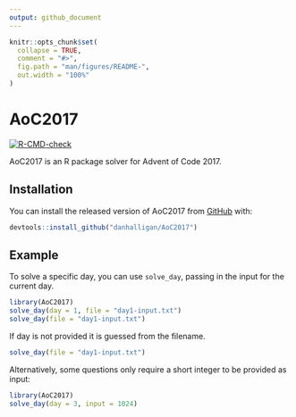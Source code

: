 ```yaml
---
output: github_document
---
```


<!-- README.md is generated from README.Rmd. Please edit that file -->

```r
knitr::opts_chunk$set(
  collapse = TRUE,
  comment = "#>",
  fig.path = "man/figures/README-",
  out.width = "100%"
)
```

# AoC2017

<!-- badges: start -->
[![R-CMD-check](https://github.com/danhalligan/AoC2017/workflows/R-CMD-check/badge.svg)](https://github.com/danhalligan/AoC2017/actions)
<!-- badges: end -->

AoC2017 is an R package solver for Advent of Code 2017.

## Installation

You can install the released version of AoC2017 from
[GitHub](https://github.com/) with:

``` r
devtools::install_github("danhalligan/AoC2017")
```

## Example

To solve a specific day, you can use `solve_day`, passing in the input for
the current day.


``` r
library(AoC2017)
solve_day(day = 1, file = "day1-input.txt")
solve_day(file = "day1-input.txt")
```

If day is not provided it is guessed from the filename.

``` r
solve_day(file = "day1-input.txt")
```

Alternatively, some questions only require a short integer to be provided as
input:

```r
library(AoC2017)
solve_day(day = 3, input = 1024)
```

